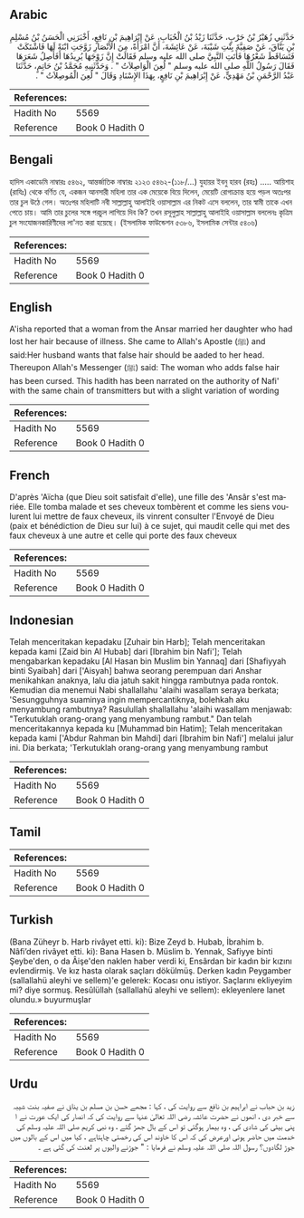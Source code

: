 ## Arabic


<div dir="rtl" lang="ar" style={{fontSize:'larger',backgroundColor:'#f8f9fa',padding:20}}>
حَدَّثَنِي زُهَيْرُ بْنُ حَرْبٍ، حَدَّثَنَا زَيْدُ بْنُ الْحُبَابِ، عَنْ إِبْرَاهِيمَ بْنِ نَافِعٍ، أَخْبَرَنِي الْحَسَنُ بْنُ مُسْلِمِ بْنِ يَنَّاقَ، عَنْ صَفِيَّةَ بِنْتِ شَيْبَةَ، عَنْ عَائِشَةَ، أَنَّ امْرَأَةً، مِنَ الأَنْصَارِ زَوَّجَتِ ابْنَةً لَهَا فَاشْتَكَتْ فَتَسَاقَطَ شَعْرُهَا فَأَتَتِ النَّبِيَّ صلى الله عليه وسلم فَقَالَتْ إِنَّ زَوْجَهَا يُرِيدُهَا أَفَأَصِلُ شَعَرَهَا فَقَالَ رَسُولُ اللَّهِ صلى الله عليه وسلم ‏"‏ لُعِنَ الْوَاصِلاَتُ ‏"‏ ‏.‏ وَحَدَّثَنِيهِ مُحَمَّدُ بْنُ حَاتِمٍ، حَدَّثَنَا عَبْدُ الرَّحْمَنِ بْنُ مَهْدِيٍّ، عَنْ إِبْرَاهِيمَ بْنِ نَافِعٍ، بِهَذَا الإِسْنَادِ وَقَالَ ‏"‏ لُعِنَ الْمُوصِلاَتُ ‏"‏ ‏.‏
</div>
<div style={{backgroundColor:'#f8f9fa',padding:20, marginBottom: 10}}><table> <thead> <tr> <th>References:</th> <th></th> </tr> </thead> <tbody><tr><td>Hadith No</td><td>5569</td></tr><tr><td>Reference</td><td>Book 0 Hadith 0</td></tr></tbody></table></div>

## Bengali


<div dir="ltr" lang="bn" style={{fontSize:'larger',backgroundColor:'#f8f9fa',padding:20}}>
হাদিস একাডেমি নাম্বারঃ ৫৪৬২, আন্তর্জাতিক নাম্বারঃ ২১২৩ ৫৪৬২-(১১৮/...) যুহায়র ইবনু হারব (রহঃ) ..... আয়িশাহ (রাযিঃ) থেকে বর্ণিত যে, একজন আনসারী মহিলা তার এক মেয়েকে বিয়ে দিলেন, মেয়েটি রোগাক্রান্ত হয়ে পড়ল অতঃপর তার চুল উঠে গেল। অতঃপর মহিলাটি নবী সাল্লাল্লাহু আলাইহি ওয়াসাল্লাম এর নিকট এসে বললেন, তার স্বামী তাকে এখন পেতে চায়। আমি তার চুলের সঙ্গে পরচুল লাগিয়ে দিব কি? তখন রসূলুল্লাহ সাল্লাল্লাহু আলাইহি ওয়াসাল্লাম বললেনঃ কৃত্রিম চুল সংযোজনকারিণীদের লা'নত করা হয়েছে। (ইসলামিক ফাউন্ডেশন ৫৩৮৬, ইসলামিক সেন্টার ৫৪০৬)
</div>
<div style={{backgroundColor:'#f8f9fa',padding:20, marginBottom: 10}}><table> <thead> <tr> <th>References:</th> <th></th> </tr> </thead> <tbody><tr><td>Hadith No</td><td>5569</td></tr><tr><td>Reference</td><td>Book 0 Hadith 0</td></tr></tbody></table></div>

## English


<div dir="ltr" lang="en" style={{fontSize:'larger',backgroundColor:'#f8f9fa',padding:20}}>
A'isha reported that a woman from the Ansar married her daughter who had lost her hair because of illness. She came to Allah's Apostle (ﷺ) and said:Her husband wants that false hair should be aaded to her head. Thereupon Allah's Messenger (ﷺ) said: The woman who adds false hair has been cursed. This hadith has been narrated on the authority of Nafi' with the same chain of transmitters but with a slight variation of wording
</div>
<div style={{backgroundColor:'#f8f9fa',padding:20, marginBottom: 10}}><table> <thead> <tr> <th>References:</th> <th></th> </tr> </thead> <tbody><tr><td>Hadith No</td><td>5569</td></tr><tr><td>Reference</td><td>Book 0 Hadith 0</td></tr></tbody></table></div>

## French


<div dir="ltr" lang="fr" style={{fontSize:'larger',backgroundColor:'#f8f9fa',padding:20}}>
D'après 'Aïcha (que Dieu soit satisfait d'elle), une fille des 'Ansâr s'est mariée. Elle tomba malade et ses cheveux tombèrent et comme les siens voulurent lui mettre de faux cheveux, ils vinrent consulter l'Envoyé de Dieu (paix et bénédiction de Dieu sur lui) à ce sujet, qui maudit celle qui met des faux cheveux à une autre et celle qui porte des faux cheveux
</div>
<div style={{backgroundColor:'#f8f9fa',padding:20, marginBottom: 10}}><table> <thead> <tr> <th>References:</th> <th></th> </tr> </thead> <tbody><tr><td>Hadith No</td><td>5569</td></tr><tr><td>Reference</td><td>Book 0 Hadith 0</td></tr></tbody></table></div>

## Indonesian


<div dir="ltr" lang="id" style={{fontSize:'larger',backgroundColor:'#f8f9fa',padding:20}}>
Telah menceritakan kepadaku [Zuhair bin Harb]; Telah menceritakan kepada kami [Zaid bin Al Hubab] dari [Ibrahim bin Nafi']; Telah mengabarkan kepadaku [Al Hasan bin Muslim bin Yannaq] dari [Shafiyyah binti Syaibah] dari ['Aisyah] bahwa seorang perempuan dari Anshar menikahkan anaknya, lalu dia jatuh sakit hingga rambutnya pada rontok. Kemudian dia menemui Nabi shallallahu 'alaihi wasallam seraya berkata; 'Sesungguhnya suaminya ingin mempercantiknya, bolehkah aku menyambung rambutnya? Rasulullah shallallahu 'alaihi wasallam menjawab: "Terkutuklah orang-orang yang menyambung rambut." Dan telah menceritakannya kepada ku [Muhammad bin Hatim]; Telah menceritakan kepada kami ['Abdur Rahman bin Mahdi] dari [Ibrahim bin Nafi'] melalui jalur ini. Dia berkata; 'Terkutuklah orang-orang yang menyambung rambut
</div>
<div style={{backgroundColor:'#f8f9fa',padding:20, marginBottom: 10}}><table> <thead> <tr> <th>References:</th> <th></th> </tr> </thead> <tbody><tr><td>Hadith No</td><td>5569</td></tr><tr><td>Reference</td><td>Book 0 Hadith 0</td></tr></tbody></table></div>

## Tamil


<div dir="ltr" lang="ta" style={{fontSize:'larger',backgroundColor:'#f8f9fa',padding:20}}>

</div>
<div style={{backgroundColor:'#f8f9fa',padding:20, marginBottom: 10}}><table> <thead> <tr> <th>References:</th> <th></th> </tr> </thead> <tbody><tr><td>Hadith No</td><td>5569</td></tr><tr><td>Reference</td><td>Book 0 Hadith 0</td></tr></tbody></table></div>

## Turkish


<div dir="ltr" lang="tr" style={{fontSize:'larger',backgroundColor:'#f8f9fa',padding:20}}>
(Bana Züheyr b. Harb rivâyet etti. ki): Bize Zeyd b. Hubab, İbrahim b. Nâfi’den rivâyet etti. ki): Bana Hasen b. Müslim b. Yennak, Safiyye binti Şeybe'den, o da Âişe'den naklen haber verdi ki, Ensârdan bir kadın bir kızını evlendirmiş. Ve kız hasta olarak saçları dökülmüş. Derken kadın Peygamber (sallallahü aleyhi ve sellem)'e gelerek: Kocası onu istiyor. Saçlarını ekliyeyim mi? diye sormuş. Resûlüllah (sallallahü aleyhi ve sellem): ekleyenlere lanet olundu.» buyurmuşlar
</div>
<div style={{backgroundColor:'#f8f9fa',padding:20, marginBottom: 10}}><table> <thead> <tr> <th>References:</th> <th></th> </tr> </thead> <tbody><tr><td>Hadith No</td><td>5569</td></tr><tr><td>Reference</td><td>Book 0 Hadith 0</td></tr></tbody></table></div>

## Urdu


<div dir="rtl" lang="ur" style={{fontSize:'larger',backgroundColor:'#f8f9fa',padding:20}}>
زید بن حباب نے ابراہیم بن نافع سے روایت کی ، کہا : مجھے حسن بن مسلم بن یناق نے صفیہ بنت شیبہ سے خبر دی ، انھوں نے حضرت عائشہ رضی اللہ تعالیٰ عنہا سے روایت کی کہ انصار کی ایک عورت نے ا پنی بیٹی کی شادی کی ، وہ بیمار ہوگئی تو اس کے بال جھڑ گئے ، وہ نبی کریم صلی اللہ علیہ وسلم کی خدمت میں حاضر ہوئی اورعرض کی کہ اس کا خاوند اس کی رخصتی چاہتاہے ، کیا میں اس کے بالوں میں جوڑ لگادوں؟ رسول اللہ صلی اللہ علیہ وسلم نے فرمایا : " جوڑنے والیوں پر لعنت کی گئی ہے ۔
</div>
<div style={{backgroundColor:'#f8f9fa',padding:20, marginBottom: 10}}><table> <thead> <tr> <th>References:</th> <th></th> </tr> </thead> <tbody><tr><td>Hadith No</td><td>5569</td></tr><tr><td>Reference</td><td>Book 0 Hadith 0</td></tr></tbody></table></div>